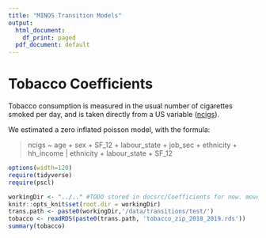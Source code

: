 ```yaml
---
title: "MINOS Transition Models"
output:
  html_document:
    df_print: paged
  pdf_document: default
---
```


# Tobacco Coefficients

Tobacco consumption is measured in the usual number of cigarettes smoked per day, and is taken directly from a US variable ([ncigs](https://www.understandingsociety.ac.uk/documentation/mainstage/dataset-documentation/variable/ncigs)).

We estimated a zero inflated poisson model, with the formula:

> ncigs \~ age + sex + SF_12 + labour_state + job_sec + ethnicity + hh_income \| ethnicity + labour_state + SF_12

```r
options(width=120)
require(tidyverse)
require(pscl)

workingDir <- "../.." #TODO stored in docsrc/Coefficients for now. move to data/transitions and change rst filepaths accordingly.
knitr::opts_knit$set(root.dir = workingDir)
trans.path <- paste0(workingDir,'/data/transitions/test/')
tobacco <- readRDS(paste0(trans.path, 'tobacco_zip_2018_2019.rds'))
summary(tobacco)
```
